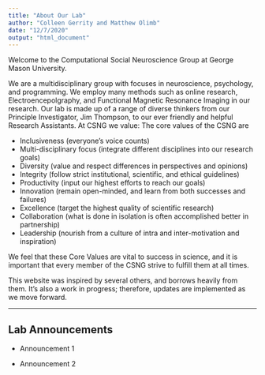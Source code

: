 ---
title: "About Our Lab"
author: "Colleen Gerrity and Matthew Olimb"
date: "12/7/2020"
output: "html_document"
---

Welcome to the Computational Social Neuroscience Group at George Mason University. 

We are a multidisciplinary group with focuses in neuroscience, psychology, and programming. We employ many methods such as online research, Electroencepolgraphy, and Functional Magnetic Resonance Imaging in our research. Our lab is made up of a range of diverse thinkers from our Principle Investigator, Jim Thompson, to our ever friendly and helpful Research Assistants. At CSNG we value:
The core values of the CSNG are 

- Inclusiveness (everyone’s voice counts)
- Multi-disciplinary focus (integrate different disciplines into our research goals)
- Diversity (value and respect differences in perspectives and opinions)
- Integrity (follow strict institutional, scientific, and ethical guidelines)
- Productivity (input our highest efforts to reach our goals)
- Innovation (remain open-minded, and learn from both successes and failures)
- Excellence (target the highest quality of scientific research)
- Collaboration (what is done in isolation is often accomplished better in partnership)
- Leadership (nourish from a culture of intra and inter-motivation and inspiration)

We feel that these Core Values are vital to success in science, and it is important that every member of the CSNG strive to fulfill them at all times.

This website was inspired by several others, and borrows heavily from them. It’s also a work in progress; therefore, updates are implemented as we move forward. 
 
---

## Lab Announcements 

- Announcement 1

- Announcement 2